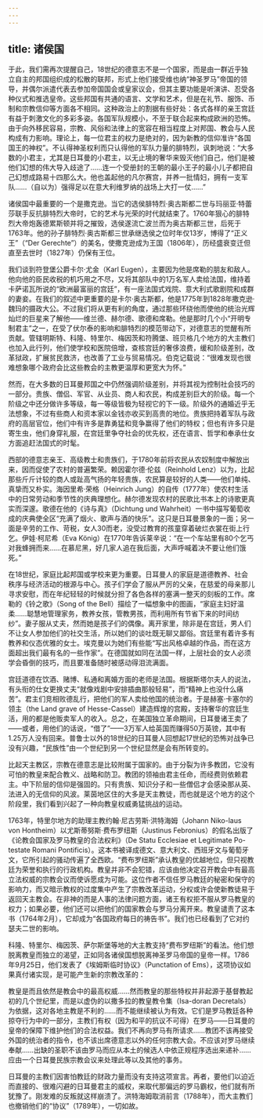 ```yaml
---
---
---
```

title: 诸侯国
---




于此，我们需再次提醒自己，18世纪的德意志不是一个国家，而是由一群近乎独立自主的邦国组织成的松散的联邦，形式上他们接受维也纳“神圣罗马”帝国的领导，并偶尔派遣代表去参加帝国国会或皇家议会，但其主要功能是听演讲、忍受各种仪式和推选皇帝。这些邦国有共通的语言、文学和艺术，但是在礼节、服饰、币制和宗教信仰等方面各不相同。这种政治上的割据有些好处：各式各样的亲王宫廷有益于刺激文化的多彩多姿。各国军队规模小，不至于联合起来构成欧洲的恐怖。由于向外移民容易，宗教、风俗和法律上的宽容在相当程度上对邦国、教会与人民构成有力影响。理论上，每一位君主的权力是绝对的，因为新教的信仰准许“各国国王的神权”。不认得神圣权利而只认得他的军队力量的腓特烈，讽刺地说：“大多数的小君主，尤其是日耳曼的小君主，以无止境的奢华来毁灭他们自己，他们是被他们幻想的伟大导入歧途了……连一个受册封的王朝的最小王子的最小儿子都把自己幻想成路易十四那么大。他也盖起他的凡尔赛宫，并养一批情妇，拥有一支军队……（自以为）强得足以在意大利维罗纳的战场上大打一仗……”

诸侯国中最重要的一个是撒克逊。当它的选侯腓特烈·奥古斯都二世与玛丽亚·特蕾莎联手反抗腓特烈大帝时，它的艺术与光荣的时代就结束了。1760年狠心的腓特烈大帝炮轰德累斯顿并将之摧毁，选侯遂流亡波兰而为奥古斯都三世，后死于1763年。他的孙子腓特烈·奥古斯都三世承继选侯之位时年仅13岁，博得了“正义王”（“Der Gerechte”）的美名，使撒克逊成为王国（1806年），历经盛衰变迁但直至去世时（1827年）仍保有王位。

我们谈到符登堡公爵卡尔·尤金（Karl Eugen），主要因为他是席勒的朋友和敌人。他向他的臣民收税的机巧用之不尽，又将其部队中的1万名军人卖给法国，维持着卡萨诺瓦所说的“欧洲最富丽的宫廷”，有一座法国式戏院、意大利式歌剧院和成群的妻妾。在我们的叙述中更重要的是卡尔·奥古斯都，他是1775年到1828年撒克逊·魏玛的摄政大公。不过我们将从更有利的角度，通过那些环绕他而使他的统治光辉灿烂的巨星来了解他——维兰德、赫尔德、歌德和席勒。他是那时几个小“开明专制君主”之一，在受了伏尔泰的影响和腓特烈的模范带动下，对德意志的觉醒有所贡献。管辖明斯特、科隆、特里尔、梅因茨和符腾堡、班贝格几个地方的大主教们也加入此行列，他们使学校和医院倍增，查核宫廷的奢侈浪费，缓和阶级差别，改革狱政，扩展贫民救济，也改善了工业与贸易情况。伯克记载说：“很难发现也很难想象哪个政府会比这些教会的主教更温厚和更宽大为怀。”

然而，在大多数的日耳曼邦国之中仍然强调阶级差别，并将其视为控制社会技巧的一部分。贵族、僧侣、军官、从业员、商人和农民，构成差别巨大的阶级。每一个阶级之中还分做许多等级，每一等级皆极为轻视它的下一级。阶级外的通婚近乎无法想象，不过有些商人和资本家以金钱亦收买到高贵的地位。贵族把持着军队与政府的高层官位，他们中有许多是靠勇猛和竞争赢得了他们的特权；但也有许多只是寄生虫，他们身穿礼服，在宫廷里争夺社会的优先权，还在语言、哲学和奉承仕女方面追赶法国式的时髦。

西部的德意志亲王、高级教士和贵族们，于1780年前将农民从农奴制度中解放出来，因而促使了农村的普遍繁荣。赖因霍尔德·伦兹（Reinhold Lenz）以为，比起那些斤斤计较的商人或趾高气扬的年轻贵族，农民算是较好的人类——他们单纯、真挚而又朴实。海因里希·荣格（Heinrich Jung）的自传（1777年）使农村生活中的日常劳动和季节性的庆典理想化。赫尔德发现农村的民歌比书本上的诗歌更真实而深邃。歌德在他的《诗与真》（Dichtung und Wahrheit）一书中描写葡萄收成的庆典使全区“充满了烟火、歌声与酒的快乐”。这只是日耳曼景象的一面；另一面是辛劳的工作、苛税，女人30而老，没受过教育的孩童穿着破烂衣裳在街上行乞。伊娃·柯尼希（Eva König）在1770年告诉莱辛说：“在一个车站里有80个乞丐对我蜂拥而来……在慕尼黑，好几家人追在我后面，大声呼喊着决不要让他们饿死。”

在18世纪，家庭比起邦国或学校来更为重要。日耳曼人的家庭是道德教养、社会秩序与经济活动的根源与中心。孩子们学会了服从严厉的父亲，在慈爱的母亲那儿寻求安慰，而在年纪轻轻的时候就分担了各色各样的塞满一整天的刻板的工作。席勒的《铃之歌》（Song of the Bell）描绘了一幅想象中的图画，“家庭主妇好温柔……聪慧地管理家务，教养女孩，管教男孩，而利用所有节省下来的时间纺纱”。妻子服从丈夫，然而她是孩子们的偶像。离开家里，除非是在宫廷，男人们不让女人参加他们的社交生活，所以她们的谈吐既无聊又鄙俗。宫廷里有着许多有教养和仪态优雅的女士。埃克曼以为她们有些能“写出风格卓越的作品，而在这方面超出我们最有名的一些作家”。在德国就如同在法国一样，上层社会的女人必须学会昏倒的技巧，而且要准备随时被感动得泪流满面。

宫廷道德在饮酒、赌博、私通和离婚方面的老师是法国。根据斯塔尔夫人的说法，有头衔的仕女更换丈夫“就像戏剧中安排插曲那般轻易”，而“精神上也没什么痛苦”。君主们竞相败德乱行，把他们的军人卖给他国的统治者。于是赫塞·卡塞尔的领主（the Land grave of Hesse-Cassel）建造辉煌的宫殿，支持奢华的宫廷生活，用的都是他贩卖军人的收入。总之，在美国独立革命期间，日耳曼诸王卖了——或者，用他们的话说，“借了”——3万军人给英国而赚得50万英镑，其中有1.25万人没有回来。普鲁士以外的18世纪的日耳曼人回想起17世纪的恐怖对战争已没有兴趣，“民族性”由一个世纪到另一个世纪显然是会有所转变的。

比起天主教区，宗教在德意志是比较附属于国家的。由于分裂为许多教团，它没有可怕的教皇来配合教义、战略和防卫。教团的领袖由君主任命，而经费则依赖君主。中下阶层的信仰是强固的。只有贵族、知识分子和一些僧侣才会感染那从英、法进入的无信仰的风波。莱茵地区住的大多是天主教徒，而也就是这个地方的这个阶段里，我们看到兴起了一种向教皇权威勇猛挑战的运动。

1763年，特里尔地方的助理主教约翰·尼古劳斯·洪特海姆（Johann Niko-laus von Hontheim）以尤斯蒂努斯·费布罗纽斯（Justinus Febronius）的假名出版了《论教会国家及罗马教皇的合法权利》（De Statu Ecclesiae et Legitimate Po-testate Romani Pontificis）。这本书被译成德文、意大利文、西班牙文与葡萄牙文，它所引起的骚动传遍了全西欧。“费布罗纽斯”承认教皇的优越地位，但只视教廷为荣誉和执行的行政机构。教皇并非不会犯错，应该由他决定召开教会中有最高立法权威的宗教会议而使诉愿成为可能。这位作者不信任罗马教廷的秘密和保守的影响力，而又暗示教权的过度集中产生了宗教改革运动，分权或许会使新教徒易于返回天主教会。在非神的而是人事的法律问题方面，诸王有权拒不服从罗马教皇的权力；如果必要，他们还可以把他们的国家教会与罗马分离开来。教皇谴责了这本书（1764年2月），它却成为“各国政府每日的祷告书”。我们也已经看到了它对约瑟夫二世的影响。

科隆、特里尔、梅因茨、萨尔斯堡等地的大主教支持“费布罗纽斯”的看法。他们想脱离教皇而独立的渴望，正如同各诸侯国想脱离神圣罗马帝国的皇帝一样。1786年9月25日，他们发表了《埃姆斯临时协议》（Punctation of Ems），这项协议如果真付诸实现，是可能产生新的宗教改革的：

教皇是而且依然是教会中的最高权威……然而教皇的那些特权并非起源于基督教起初的几个世纪里，而是以虚伪的以撒多拉的教皇教令集（Isa-doran Decretals）为依据，这对各地主教是不利的……而不能继续被认为有效。它们是罗马教廷各种掠夺行为中的一部分，主教们有权（因为和平的抗议不可得）在罗马——日耳曼的皇帝的保障下维护他们的合法权益。我们不再向罗马有所请求……教团不该再接受外国的统治者的指令，也不该出席德意志以外的任何宗教大会。不应该对罗马继续奉献……出缺的圣职不该由罗马而应从本土的候选人中依正规程序选出来递补……应由一个日耳曼民族宗教会议来处理此等以及其他的事务。



日耳曼的主教们因害怕教廷的财政力量而没有支持这项宣言。再者，要他们以迫近而直接的、很难闪避的日耳曼君主的威权，来取代那偏远的罗马霸权，他们就有所犹豫了。刚发难的反叛就这样崩溃了。洪特海姆取消前言（1788年），而大主教们也撤销他们的“协议”（1789年），一切如故。